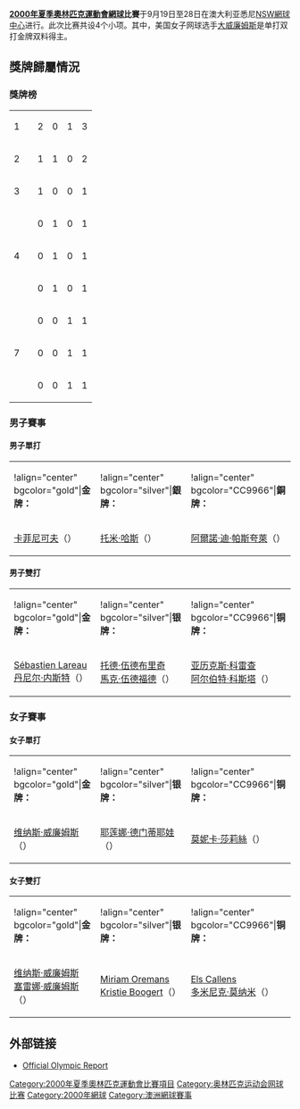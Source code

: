 {{noteTA
|G1=tennis
}}
'''[[2000年夏季奧林匹克運動會|2000年夏季奧林匹克運動會]][[網球|網球]]比賽'''于9月19日至28日在澳大利亚悉尼[[NSW網球中心|NSW網球中心]]进行。此次比赛共设4个小项。其中，美国女子网球选手[[大威廉姆斯|大威廉姆斯]]是单打双打金牌双料得主。

== 獎牌歸屬情況 ==
=== 獎牌榜 ===
{| {{RankedMedalTable}}
|-
| 1 ||align=left| {{flagIOCteam|USA|2000年夏季}} || 2 || 0 || 1 || 3
|-
| 2 ||align=left| {{flagIOCteam|RUS|2000年夏季}} || 1 || 1 || 0 || 2
|-
| 3 ||align=left| {{flagIOCteam|CAN|2000年夏季}} || 1 || 0 || 0 || 1
|-
|rowspan=3| 4 ||align=left| {{flagIOCteam|AUS|2000年夏季}} || 0 || 1 || 0 || 1
|-
|align=left| {{flagIOCteam|GER|2000年夏季}} || 0 || 1 || 0 || 1
|-
|align=left| {{flagIOCteam|NED|2000年夏季}} || 0 || 1 || 0 || 1
|-
|rowspan=3| 7 ||align=left| {{flagIOCteam|BEL|2000年夏季}} || 0 || 0 || 1 || 1
|-
|align=left| {{flagIOCteam|FRA|2000年夏季}} || 0 || 0 || 1 || 1
|-
|align=left| {{flagIOCteam|ESP|2000年夏季}} || 0 || 0 || 1 || 1
|}

=== 男子賽事 ===
==== 男子單打 ====
{| border="1" cellspacing="0" cellpadding="2"
|!align="center" bgcolor="gold"|'''金牌：'''
|!align="center" bgcolor="silver"|'''銀牌：'''
|!align="center" bgcolor="CC9966"|'''銅牌：'''
|-
|[[卡菲尼可夫|卡菲尼可夫]]（{{RUS}}）
|[[托米·哈斯|托米·哈斯]]（{{GER}}）
|[[阿爾諾·迪·帕斯夸萊|阿爾諾·迪·帕斯夸萊]]（{{FRA}}）
|}

==== 男子雙打 ====
{| border="1" cellspacing="0" cellpadding="2"
|!align="center" bgcolor="gold"|'''金牌：'''
|!align="center" bgcolor="silver"|'''银牌：'''
|!align="center" bgcolor="CC9966"|'''铜牌：'''
|-
|[[Sébastien_Lareau|Sébastien Lareau]] <br /> [[丹尼尔·内斯特|丹尼尔·内斯特]]（{{CAN}}）
|[[托德·伍德布里奇|托德·伍德布里奇]] <br /> [[馬克·伍德福德|馬克·伍德福德]]（{{AUS}}）
|[[亚历克斯·科雷查|亚历克斯·科雷查]] <br /> [[阿尔伯特·科斯塔|阿尔伯特·科斯塔]]（{{ESP}}）
|}
=== 女子賽事 ===
==== 女子單打 ====
{| border="1" cellspacing="0" cellpadding="2"
|!align="center" bgcolor="gold"|'''金牌：'''
|!align="center" bgcolor="silver"|'''银牌：'''
|!align="center" bgcolor="CC9966"|'''铜牌：'''
|-
|[[维纳斯·威廉姆斯|维纳斯·威廉姆斯]]（{{USA}}）
|[[耶莲娜·德门蒂耶娃|耶莲娜·德门蒂耶娃]]（{{RUS}}）
|[[莫妮卡·莎莉絲|莫妮卡·莎莉絲]]（{{USA}}）
|}
==== 女子雙打 ====
{| border="1" cellspacing="0" cellpadding="2"
|!align="center" bgcolor="gold"|'''金牌：'''
|!align="center" bgcolor="silver"|'''银牌：'''
|!align="center" bgcolor="CC9966"|'''铜牌：'''
|-
|[[维纳斯·威廉姆斯|维纳斯·威廉姆斯]]<br />[[塞雷娜·威廉姆斯|塞雷娜·威廉姆斯]]（{{USA}}）
|[[Miriam_Oremans|Miriam Oremans]]<br />[[Kristie_Boogert|Kristie Boogert]]（{{NED}}）
|[[Els_Callens|Els Callens]]<br />[[多米尼克·莫纳米|多米尼克·莫纳米]]（{{BEL}}）
|}

==外部链接==
*[https://web.archive.org/web/20070612020125/http://www.la84foundation.org/5va/reports_frmst.htm Official Olympic Report]

{{2000年夏季奥林匹克运动会比赛项目}}
{{奧林匹克運動會網球比賽}}

[[Category:2000年夏季奧林匹克運動會比賽項目|Category:2000年夏季奧林匹克運動會比賽項目]]
[[Category:奥林匹克运动会网球比赛|Category:奥林匹克运动会网球比赛]]
[[Category:2000年網球|Category:2000年網球]]
[[Category:澳洲網球賽事|Category:澳洲網球賽事]]